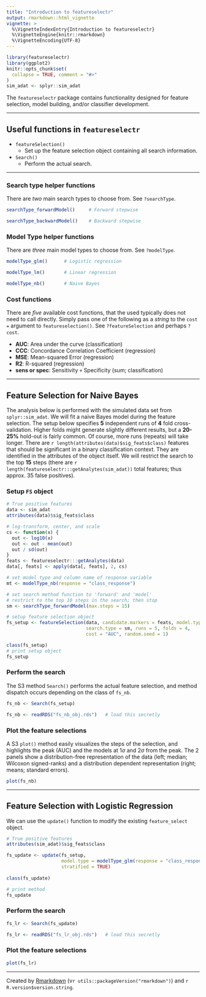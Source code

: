 ```yaml
---
title: "Introduction to featureselectr"
output: rmarkdown::html_vignette
vignette: >
  %\VignetteIndexEntry{Introduction to featureselectr}
  %\VignetteEngine{knitr::rmarkdown}
  %\VignetteEncoding{UTF-8}
---
```


```r
library(featureselectr)
library(ggplot2)
knitr::opts_chunk$set(
  collapse = TRUE, comment = "#>"
)
sim_adat <- splyr::sim_adat
```


The `featureselectr` package contains functionality designed for feature 
selection, model building, and/or classifier development.


--------------


## Useful functions in `featureselectr`

* `featureSelection()`
  + Set up the feature selection object containing all search information.
* `Search()`
  + Perform the actual search.


----------------------


### Search type helper functions
There are _two_ main search types to choose from. See `?searchType`.

```r
searchType_forwardModel()     # Forward stepwise

searchType_backwardModel()    # Backward stepwise
```

### Model Type helper functions

There are _three_ main model types to choose from. See `?modelType`.

```r
modelType_glm()      # Logistic regression

modelType_lm()       # Linear regression

modelType_nb()       # Naive Bayes
```

### Cost functions

There are _five_ available cost functions, that the used typically does not
need to call directly. Simply pass one of the following as a _string_ to 
the `cost =` argument to `featureselection()`.
See `?featureSelection` and perhaps `?cost`.

* **AUC**: Area under the curve (classification)
* **CCC**: Concordance Correlation Coefficient (regression)
* **MSE**: Mean-squared Error (regression)
* **R2**: R-squared (regression)
* **sens or spec**: Sensitivity `+` Specificity (sum; classification)



-----------------


## Feature Selection for Naive Bayes

The analysis below is performed with the simulated data set from
`splyr::sim_adat`. We will fit a naive Bayes model during the
feature selection. The setup below specifies **5** independent runs 
of **4** fold cross-validation.
Higher folds might generate slightly different results, but a **20-25%**
hold-out is fairly common. Of course, more runs (repeats) will take longer.
There are `r length(attributes(data)$sig_feats$class)` features that should 
be significant in a binary classification context. They are identified in 
the attributes of the object itself. We will restrict the search to the 
top **15** steps (there are
`r length(featureselectr:::getAnalytes(sim_adat))`
total features; thus approx. 35 false positives).

### Setup `FS` object

```r
# True positive features
data <- sim_adat
attributes(data)$sig_feats$class

# log-transform, center, and scale
cs <- function(x) {
  out <- log10(x)
  out <- out - mean(out)
  out / sd(out)
}
feats <- featureselectr:::getAnalytes(data)
data[, feats] <- apply(data[, feats], 2, cs)

# set model type and column name of response variable
mt <- modelType_nb(response = "class_response")

# set search method function to 'forward' and 'model'
# restrict to the top 10 steps in the search; then stop
sm <- searchType_forwardModel(max.steps = 15)

# setup feature selection object
fs_setup <- featureSelection(data, candidate.markers = feats, model.type = mt,
                             search.type = sm, runs = 5, folds = 4,
                             cost = "AUC", random.seed = 1)

class(fs_setup)
# print setup object
fs_setup
```

### Perform the search

The S3 method `Search()` performs the actual feature selection,
and method dispatch occurs depending on the class of `fs_nb`.

```r
fs_nb <- Search(fs_setup)
```

```r
fs_nb <- readRDS("fs_nb_obj.rds")   # load this secretly
```

### Plot the feature selections

A S3 `plot()` method easily visualizes the steps of the selection, and highlights
the peak (AUC) and the models at 1$\sigma$ and 2$\sigma$ from the peak. The 
2 panels show a distribution-free representation of the data 
(left; median; Wilcoxon signed-ranks) and a distribution dependent
representation (right; means; standard errors).

```r
plot(fs_nb)
```


---------------


## Feature Selection with Logistic Regression

We can use the `update()` function to modify the existing `feature_select`
object.

```r
# True positive features
attributes(sim_adat)$sig_feats$class

fs_update <- update(fs_setup,
                    model.type = modelType_glm(response = "class_response"),
                    stratified = TRUE)
                    
class(fs_update)

# print method
fs_update
```

### Perform the search

```r
fs_lr <- Search(fs_update)
```

```r
fs_lr <- readRDS("fs_lr_obj.rds")   # load this secretly
```

### Plot the feature selections

```r
plot(fs_lr)
```


---------------


Created by [Rmarkdown](https://github.com/rstudio/rmarkdown)
(v`r utils::packageVersion("rmarkdown")`) and `r R.version$version.string`.
